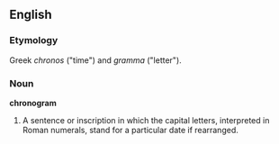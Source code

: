 ==English==
===Etymology===
Greek ''chronos'' ("time") and ''gramma'' ("letter").

===Noun===
'''chronogram'''

# A sentence or inscription in which the capital letters, interpreted in Roman numerals, stand for a particular date if rearranged.